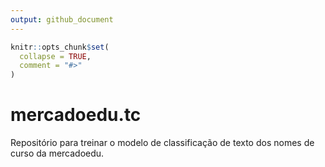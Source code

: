```yaml
---
output: github_document
---
```


<!-- README.md is generated from README.Rmd. Please edit that file -->

```r
knitr::opts_chunk$set(
  collapse = TRUE,
  comment = "#>"
)
```

# mercadoedu.tc

<!-- badges: start -->
<!-- badges: end -->

Repositório para treinar o modelo de classificação de texto dos nomes de curso da mercadoedu.
